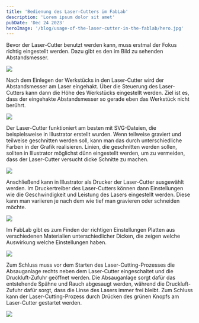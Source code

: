 ```yaml
---
title: 'Bedienung des Laser-Cutters im FabLab'
description: 'Lorem ipsum dolor sit amet'
pubDate: 'Dec 24 2023'
heroImage: '/blog/usage-of-the-laser-cutter-in-the-fablab/hero.jpg'
---
```


Bevor der Laser-Cutter benutzt werden kann, muss erstmal der Fokus richtig
eingestellt werden. Dazu gibt es den im Bild zu sehenden Abstandsmesser.

![](/blog/usage-of-the-laser-cutter-in-the-fablab/distance-meter.jpg)

Nach dem Einlegen der Werkstücks in den Laser-Cutter wird der Abstandsmesser am
Laser eingehakt. Über die Steuerung des Laser-Cutters kann dann die Höhe des
Werkstücks eingestellt werden. Ziel ist es, dass der eingehakte Abstandsmesser
so gerade eben das Werkstück nicht berührt.

![](/blog/usage-of-the-laser-cutter-in-the-fablab/laser-with-attached-distance-meter.jpg)

Der Laser-Cutter funktioniert am besten mit SVG-Dateien, die beispielsweise
in Illustrator erstellt wurden. Wenn teilweise graviert und teilweise
geschnitten werden soll, kann man das durch unterschiedliche Farben in der
Grafik realisieren. Linien, die geschnitten werden sollen, sollten in
Illustrator möglichst dünn eingestellt werden, um zu vermeiden, dass der
Laser-Cutter versucht dicke Schnitte zu machen.

![](/blog/usage-of-the-laser-cutter-in-the-fablab/inkscape.jpg)

Anschließend kann in Illustrator als Drucker der Laser-Cutter ausgewählt
werden. Im Druckertreiber des Laser-Cutters können dann Einstellungen wie die
Geschwindigkeit und Leistung des Lasers eingestellt werden. Diese kann man
variieren je nach dem wie tief man gravieren oder schneiden möchte.

![](/blog/usage-of-the-laser-cutter-in-the-fablab/print-driver-of-the-laser-cutter.jpg)

Im FabLab gibt es zum Finden der richtigen Einstellungen Platten aus
verschiedenen Materialien unterschiedlicher Dicken, die zeigen welche Auswirkung
welche Einstellungen haben.

![](/blog/usage-of-the-laser-cutter-in-the-fablab/laser-cutter-settings.jpg)

Zum Schluss muss vor dem Starten des Laser-Cutting-Prozesses die Absauganlage
rechts neben dem Laser-Cutter eingeschaltet und die Druckluft-Zufuhr geöffnet
werden. Die Absauganlage sorgt dafür das entstehende Spähne und Rauch
abgesaugt werden, während die Druckluft-Zufuhr dafür sorgt, dass die Linse des
Lasers immer frei bleibt. Zum Schluss kann der Laser-Cutting-Prozess durch
Drücken des grünen Knopfs am Laser-Cutter gestartet werden.

![](/blog/usage-of-the-laser-cutter-in-the-fablab/extraction-system-to-the-right-of-the-laser-cutter.jpg)
